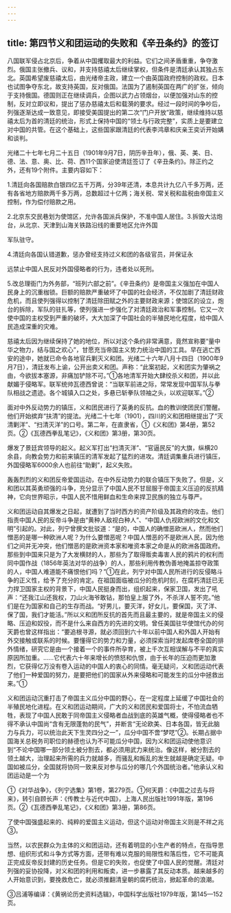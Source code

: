 ```yaml
---
---
---
```

title: 第四节义和团运动的失败和《辛丑条约》的签订
---



八国联军侵占北京后，争着从中国攫取最大的利益。它们之间矛盾重重，争夺激烈。俄国主张撤兵、议和，并支持慈禧太后继续掌权，但条件是清廷承认其独占东北。英国希望废慈禧太后，由光绪帝主政，建立一个由英国政府控制的政权。日本也试图争夺东北，故支持英国，反对俄国。法国为了遏制英国在两广的扩张，倾向于支持俄国。德国则正在继续调兵，企图以武力占领烟台，以便加强对山东的控制，反对立即议和，提出了惩办慈禧太后和载漪的要求。经过一段时间的争吵后，列强逐渐达成一致意见，即接受美国提出的第二次“门户开放”政策，继续维持以慈禧太后为首的清廷的统治，形式上保持中国的“领土与行政完整”，实质上是要建立对中国的共管。在这个基础上，这些国家跟清廷的代表李鸿章和庆亲王奕䜣开始媾和谈判。

光绪二十七年七月二十五日（1901年9月7日，阴历辛丑年），俄、英、美、日、德、法、意、奥、比、荷、西11个国家迫使清廷签订了《辛丑条约》。除正约之外，还有19个附件。主要内容如下：

1.清廷向各国赔款白银四亿五千万两，分39年还清，本息共计九亿八千多万两，还有各省地方赔款两千多万两，总数超过十亿两；海关税、常关税和盐税由帝国主义控制，作为偿付赔款之用。

2.北京东交民巷划为使馆区，允许各国派兵保护，不准中国人居住。3.拆毁大沽炮台，从北京、天津到山海关铁路沿线的重要地区允许外国

军队驻守。

4.清廷向各国认错道歉，惩办曾经支持过义和团的各级官员，并保证永

远禁止中国人民反对外国侵略者的行为，违者处以死刑。

5.改总理衙门为外务部，“班列六部之前”。《辛丑条约》是帝国主义强加在中国人民身上的沉重枷锁。巨额的赔款严重破坏了中国的社会经济，不仅加剧了清廷财政危机，而且使列强得以控制了清廷除田赋之外的主要财政来源；使馆区的设立，炮台的拆除，军队的驻扎等，使列强进一步强化了对清廷政治和军事控制。它又一次使中国的主权受到严重的破坏，大大加深了中国社会的半殖民地化程度，给中国人民造成深重的灾难。

慈禧太后因为继续保持了她的地位，所以对这个条约非常满意，竟然宣称要“量中华之物力，结与国之欢心”，甘愿充当帝国主义势力统治中国的工具。早在逃亡西安的途中，她就已命令各地官兵剿灭义和团。光绪二十六年八月十四日（1900年9月7日），清廷发布上谕，公开出卖义和团。声称：“此案初起，义和团实为肇祸之由，今欲拔本塞源，非痛加铲除不可。”①各地清军开始大肆绞杀义和团，并以此献媚于侵略军。联军统帅瓦德西曾说：“当联军前进之际，常常发现中国军队与拳队相战之遗迹。各个城镇入口之处，多悬已斩拳队领袖之头，以欢迎联军。”②

面对中外反动势力的镇压，义和团民进行了英勇的反抗。血的教训使团民们警醒。他们开始摈弃“扶清”的提法。光绪二十七年（1901），四川的义和团相继提出了“灭清剿洋”、“扫清灭洋”的口号。第二年，在直隶省，①《义和团》第4册，第52页。②《瓦德西拳乱笔记》，《义和团》第3册，第30页。

爆发了景廷宾领导的起义。起义军打出“扫清灭洋”、“官逼民反”的大旗，纵横20余县，向教会势力和前来镇压的清军发起了猛烈的进攻。清廷调集重兵进行镇压，外国侵略军6000余人也前往“助剿”，起义失败。

轰轰烈烈的义和团反帝爱国运动，在中外反动势力的联合镇压下失败了。但是，义和团以其英勇顽强的斗争，充分显示了中国人民不甘屈服于帝国主义压迫的反抗精神，它向世界昭示，中国人民不惜用鲜血和生命来捍卫民族的独立与尊严。

义和团运动自其爆发之日起，就遭到了当时西方的资产阶级及其政府的攻击。他们指责中国人民的反帝斗争是由“黄种人敌视白种人”、“中国人仇视欧洲的文化和文明”引起的。对此，列宁曾撰文批驳道：“是的，中国人的确憎恶欧洲人，然而他们憎恶的是哪一种欧洲人呢？为什么要憎恶呢？中国人憎恶的不是欧洲人民，因为他们之间并无冲突，他们憎恶的是欧洲资本家和唯资本家之命是从的欧洲各国政府。那些到中国来只是为了大发横财的人，那些为了取得贩卖毒害人民的鸦片的权利而同中国作战（1856年英法对华的战争）的人，那些利用传教伪善地掩盖掠夺政策的人，中国人难道能不痛恨他们吗？”①在此，列宁对中国人民所进行的反侵略斗争的正义性，给予了充分的肯定。在祖国面临被瓜分的危机时刻，在腐朽清廷已无力捍卫国家主权的背景下，中国人民挺身而出，组织起来，保家卫国，发出了吼声：“还我江山还我权，刀山火海爷敢钻，那怕皇上服了外，不杀洋人誓不完。”他们是在为国家和自己的生存而战。“好男儿，要灭洋，好女儿，要保国，灭了洋、保了国，我们才能活。”所以义和团所反抗的首先而且最主要的，就是帝国主义的侵略、压迫和奴役，而不是什么来自西方的先进的文明。曾任美国驻华使馆代办的何天爵也曾这样指出：“要追根寻源，就必须回到六十年以前中国人和外国人开始有外交接触或联系的时候。要懂得它的势力和力量，必须探索当时发起席卷全国的排外情绪，研究它是由一个接着一个的事件所孕育，被上千次互相误解与不平的真实原因所加重。……它代表六十年来增长的愤怒和仇恨，由于长年的压迫而更加激烈，它获得亿万没有卷入运动的中国人的衷心的同情。毫无疑问，义和团运动代表了他们一种爱国的努力，是要把他们的国家从外来侵略和可能发生的瓜分中拯救出来。”①

义和团运动沉重打击了帝国主义瓜分中国的野心，在一定程度上延缓了中国社会的半殖民地化进程。在义和团运动期间，广大的义和团民和爱国将士，不怕流血牺牲，表现了中国人民敢于同帝国主义侵略者血战到底的英雄气概，使得侵略者也不得不承认中国尚“含有无限蓬勃的民气”，并断言“无论欧美、日本各国，皆无此脑力与兵力，可以统治此天下生灵四分之一”，瓜分中国不啻“梦呓”②。长期占据中国海关总税务司职位的赫德也认为不可能瓜分中国，因为义和团运动使他意识到“不论中国哪一部分领土被分割去，都必须用武力来统治。像这样，被分割去的领土越大，治理起来所需的兵力就越多，而骚乱和叛乱的发生就越是确定无疑。中国如被瓜分，全国就将协同一致来反对参与瓜分的哪几个外国统治者。”他承认义和团运动是一个为

①《对华战争》，《列宁选集》第1卷，第279页。①何天爵：《中国之过去与将来》，转引自顾长声：《传教士与近代中国》，上海人民出版社1991年版，第196页。②《瓦德西拳乱笔记》，《义和团》第3册，第86页。

了使中国强盛起来的、纯粹的爱国主义运动，但这个运动对帝国主义则是不祥之兆③。

当然，以农民群众为主体的义和团运动，还有着明显的小生产者的特点，在指导思想、组织形式和斗争方式等方面，还带有难以克服的局限性和落后性，它不可能真正完成反帝反封建的历史任务。但是它的失败，也促使了中国人民的觉醒。清廷对列强的妥协投降，对义和团的利用和叛卖，进一步暴露了其反动本质。越来越多的人开始意识到，要挽救危亡，就必须推翻清皇朝的腐朽统治，掀起革命的浪潮。

③吕浦等编译：《黄祸论历史资料选辑》，中国科学出版社1979年版，第145—152页。